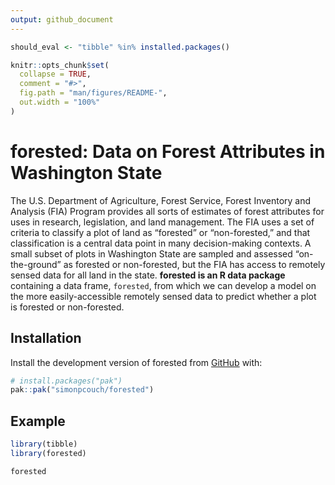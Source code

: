 ```yaml
---
output: github_document
---
```


```r
should_eval <- "tibble" %in% installed.packages()

knitr::opts_chunk$set(
  collapse = TRUE,
  comment = "#>",
  fig.path = "man/figures/README-",
  out.width = "100%"
)
```

# forested: Data on Forest Attributes in Washington State

The U.S. Department of Agriculture, Forest Service, Forest Inventory and Analysis (FIA) Program provides all sorts of estimates of forest attributes for uses in research, legislation, and land management. The FIA uses a set of criteria to classify a plot of land as "forested" or "non-forested," and that classification is a central data point in many decision-making contexts. A small subset of plots in Washington State are sampled and assessed "on-the-ground" as forested or non-forested, but the FIA has access to remotely sensed data for all land in the state. **forested is an R data package** containing a data frame, `forested`, from which we can develop a model on the more easily-accessible remotely sensed data to predict whether a plot is forested or non-forested.

## Installation

Install the development version of forested from [GitHub](https://github.com/) with:

``` r
# install.packages("pak")
pak::pak("simonpcouch/forested")
```

## Example

```r
library(tibble)
library(forested)

forested
```
